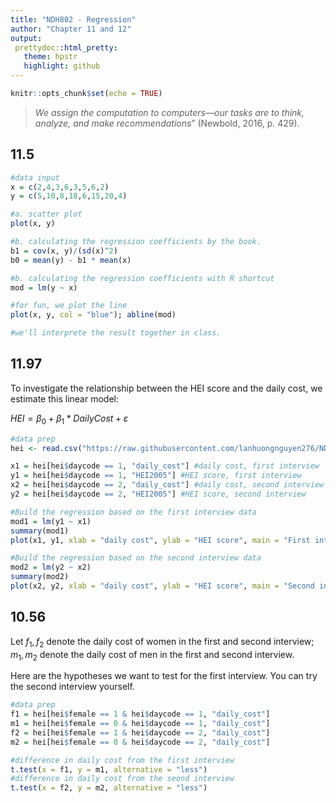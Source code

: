 ```yaml
---
title: "NDH802 - Regression"
author: "Chapter 11 and 12"
output: 
 prettydoc::html_pretty:
   theme: hpstr
   highlight: github
---
```


```r
knitr::opts_chunk$set(echo = TRUE)
```

> *We assign the computation to computers---our tasks are to think, analyze, and make recommendations*" (Newbold, 2016, p. 429).

## 11.5

```r
#data input
x = c(2,4,3,6,3,5,6,2)
y = c(5,10,8,18,6,15,20,4)

#a. scatter plot
plot(x, y)

#b. calculating the regression coefficients by the book.
b1 = cov(x, y)/(sd(x)^2)
b0 = mean(y) - b1 * mean(x)

#b. calculating the regression coefficients with R shortcut
mod = lm(y ~ x)

#for fun, we plot the line
plot(x, y, col = "blue"); abline(mod)

#we'll interprete the result together in class.
```

## 11.97

To investigate the relationship between the HEI score and the daily cost, we estimate this linear model:

$HEI = \beta_0 + \beta_1*DailyCost + \varepsilon$

```r
#data prep
hei <- read.csv("https://raw.githubusercontent.com/lanhuongnguyen276/NDH802/master/Exercises/HEI.csv")[, -1]

x1 = hei[hei$daycode == 1, "daily_cost"] #daily cost, first interview
y1 = hei[hei$daycode == 1, "HEI2005"] #HEI score, first interview
x2 = hei[hei$daycode == 2, "daily_cost"] #daily cost, second interview
y2 = hei[hei$daycode == 2, "HEI2005"] #HEI score, second interview

#Build the regression based on the first interview data
mod1 = lm(y1 ~ x1)
summary(mod1)
plot(x1, y1, xlab = "daily cost", ylab = "HEI score", main = "First interview"); abline(mod1, col = "red", lwd = 2)

#Build the regression based on the second interview data
mod2 = lm(y2 ~ x2)
summary(mod2)
plot(x2, y2, xlab = "daily cost", ylab = "HEI score", main = "Second interview"); abline(mod2, col = "blue", lwd = 2)
```

## 10.56

Let $f_1, f_2$ denote the daily cost of women in the first and second interview; $m_1, m_2$ denote the daily cost of men in the first and second interview.

Here are the hypotheses we want to test for the first interview. You can try the second interview yourself.

```{=tex}
\begin{align*}
H_o: \mu_{f1} \ge \mu_{m1} \\
H_1: \mu_{f1} < \mu_{m1}
\end{align*}
```
```r
#data prep
f1 = hei[hei$female == 1 & hei$daycode == 1, "daily_cost"]
m1 = hei[hei$female == 0 & hei$daycode == 1, "daily_cost"]
f2 = hei[hei$female == 1 & hei$daycode == 2, "daily_cost"]
m2 = hei[hei$female == 0 & hei$daycode == 2, "daily_cost"]

#difference in daily cost from the first interview
t.test(x = f1, y = m1, alternative = "less")
#difference in daily cost from the seond interview
t.test(x = f2, y = m2, alternative = "less")
```
